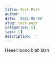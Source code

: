 ```yaml
---
title: Test Post
author: ''
date: '2021-05-09'
slug: test-post
categories: []
tags: []
description: ''
---
```


Heeelllloooo blah blah